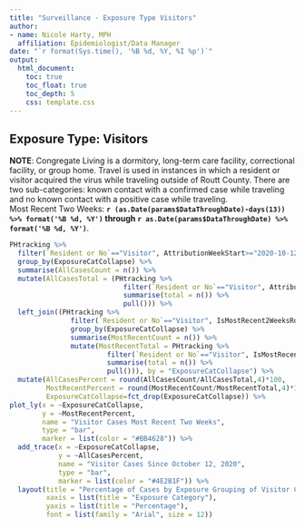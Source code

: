 ```yaml
---
title: "Surveillance - Exposure Type Visitors"
author:
- name: Nicole Harty, MPH
  affiliation: Epidemiologist/Data Manager
date: "`r format(Sys.time(), '%B %d, %Y, %I %p')`"
output: 
  html_document:
    toc: true
    toc_float: true
    toc_depth: 5
    css: template.css
---
```


## Exposure Type: Visitors  
**NOTE**: Congregate Living is a dormitory, long-term care facility, correctional facility, or group home. Travel is used in instances in which a resident or visitor acquired the virus while traveling outside of Routt County. There are two sub-categories: known contact with a confirmed case while traveling and no known contact with a positive case while traveling.  
Most Recent Two Weeks: **`r (as.Date(params$DataThroughDate)-days(13)) %>% format('%B %d, %Y')` through `r as.Date(params$DataThroughDate) %>% format('%B %d, %Y')`**.  

```r
PHtracking %>%
  filter(`Resident or No`=="Visitor", AttributionWeekStart>="2020-10-12",AttributionDate<=as.Date(params$DataThroughDate)) %>%
  group_by(ExposureCatCollapse) %>%
  summarise(AllCasesCount = n()) %>%
  mutate(AllCasesTotal = (PHtracking %>%
                            filter(`Resident or No`=="Visitor", AttributionWeekStart>="2020-10-12",AttributionDate<=as.Date(params$DataThroughDate)) %>%
                            summarise(total = n()) %>%
                            pull())) %>%
  left_join((PHtracking %>%
               filter(`Resident or No`=="Visitor", IsMostRecent2WeeksRolling=="Yes") %>%
               group_by(ExposureCatCollapse) %>%
               summarise(MostRecentCount = n()) %>%
               mutate(MostRecentTotal = PHtracking %>%
                        filter(`Resident or No`=="Visitor", IsMostRecent2WeeksRolling=="Yes") %>%
                        summarise(total = n()) %>%
                        pull())), by = "ExposureCatCollapse") %>%
  mutate(AllCasesPercent = round(AllCasesCount/AllCasesTotal,4)*100,
         MostRecentPercent = round(MostRecentCount/MostRecentTotal,4)*100,
         ExposureCatCollapse=fct_drop(ExposureCatCollapse)) %>%
plot_ly(x = ~ExposureCatCollapse, 
        y = ~MostRecentPercent,
        name = "Visitor Cases Most Recent Two Weeks",
        type = "bar",
        marker = list(color = "#BB4628")) %>%
  add_trace(x = ~ExposureCatCollapse,
            y = ~AllCasesPercent,
            name = "Visitor Cases Since October 12, 2020",
            type = "bar",
            marker = list(color = "#4E2B1F")) %>%
  layout(title = "Percentage of Cases by Exposure Grouping of Visitor Cases",
         xaxis = list(title = "Exposure Category"),
         yaxis = list(title = "Percentage"),
         font = list(family = "Arial", size = 12))
```

